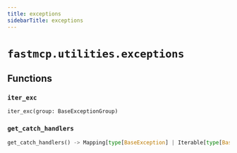 ```yaml
---
title: exceptions
sidebarTitle: exceptions
---
```


# `fastmcp.utilities.exceptions`

## Functions

### `iter_exc` <sup><a href="https://github.com/Maxi91f/fastmcp/blob/main/src/fastmcp/utilities/exceptions.py#L12" target="_blank"><Icon icon="github" style="width: 14px; height: 14px;" /></a></sup>

```python
iter_exc(group: BaseExceptionGroup)
```

### `get_catch_handlers` <sup><a href="https://github.com/Maxi91f/fastmcp/blob/main/src/fastmcp/utilities/exceptions.py#L42" target="_blank"><Icon icon="github" style="width: 14px; height: 14px;" /></a></sup>

```python
get_catch_handlers() -> Mapping[type[BaseException] | Iterable[type[BaseException]], Callable[[BaseExceptionGroup[Any]], Any]]
```
